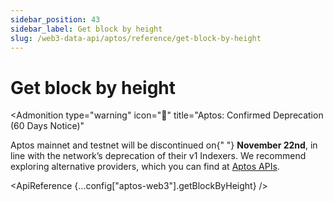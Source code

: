 ```yaml
---
sidebar_position: 43
sidebar_label: Get block by height
slug: /web3-data-api/aptos/reference/get-block-by-height
---
```



# Get block by height


<Admonition
  type="warning"
  icon="🚨"
  title="Aptos: Confirmed Deprecation (60 Days Notice)"
>
  <p>
    Aptos mainnet and testnet will be discontinued on{" "}
    <strong>November 22nd</strong>, in line with the network’s deprecation of
    their v1 Indexers. We recommend exploring alternative providers, which you
    can find at <a href="https://aptos.dev/en/build/apis">Aptos APIs</a>.
  </p>
</Admonition>

<ApiReference {...config["aptos-web3"].getBlockByHeight} />
